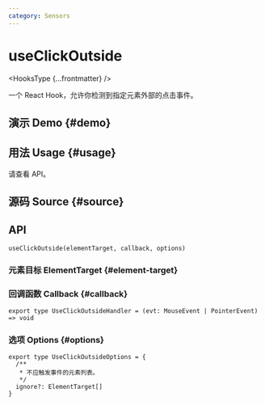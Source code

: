 ```yaml
---
category: Sensors
---
```


# useClickOutside


<HooksType {...frontmatter} />

一个 React Hook，允许你检测到指定元素外部的点击事件。

## 演示 Demo \{#demo}


<App />

## 用法 Usage \{#usage}

请查看 API。

## 源码 Source \{#source}


<Source />

## API

```tsx
useClickOutside(elementTarget, callback, options)
```

### 元素目标 ElementTarget \{#element-target}


<Tip type="target" />

### 回调函数 Callback \{#callback}

```tsx
export type UseClickOutsideHandler = (evt: MouseEvent | PointerEvent) => void
```

### 选项 Options \{#options}

```tsx
export type UseClickOutsideOptions = {
  /**
   * 不应触发事件的元素列表。
   */
  ignore?: ElementTarget[]
}
```
